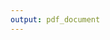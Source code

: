 ```yaml
---
output: pdf_document
---
```


\begin{abstract}

Réponse écophysiologique de \emph{Seriatopora hystrix} (Dana, 1846) suite à un stress hypo ou hypersalin à court terme

\textbf{Mots clés} : \emph{Seriatopora hystrix}, scléractinaire, écophysiologiques, salinité, photosynthèse, respirométrie

Depuis plusieurs années, les changements climatiques et les effets qu’ils engendrent sur les écosystèmes intéressent fortement les scientifiques. Dans le cadre de ce mémoire, il sera question de l’impact des changements locaux de salinité, qu’ils s’agissent d’une diminution ou d’une augmentation, sur une courte durée. En effet, ces phénomènes sont de plus en plus fréquents dû par exemple à une augmentation du taux de précipitation ou du nombre de tempêtes tropicales mais encore à l’augmentation des usines de dessalement dans les pays arides.

Le but de cette étude est de comprendre les effets des changements de salinité sur les écosystèmes coralliens et plus particulièrement sur l’espèce de scléractiniaire hermatypique \emph{Seriatopora hystrix} (Dana, 1846). Pour ce faire, différents paramètres écophysiologiques tel que la respiration, la photosynthèse et la croissance sont étudiés à l’aide de chambre respirométrique où les salinités expérimentales sont fixées à 28 et 42.

Les effets engendrés sont, tout d’abord, une décoloration des boutures face aux changements de salinité, une diminution du taux de croissance, et du taux de calcification, dans les deux conditions. Ces diminutions étant plus marquées dans le cas d’une augmentation de salinité. Un autre effet important des chocs salins s’observe par la diminution de la photosynthèse nette chez l’ensemble des boutures stressées et d’une diminution de la respiration chez celles mises en conditions hypersalines. A la fin de l’expérience de salinité, le taux de croissance et la coloration ont continué à être monitorés et ont montré un retour à des conditions normales après plusieurs semaines à une salinité de 35.

L’ensemble de ces résultats montre un impact non-négligeable des changements de salinité sur cette espèce de corail. Malgré cela, d’autres études ont montré des effets espèces- spécifiques amenant à la conclusion que les effets ne peuvent être généralisés et que de plus amples études doivent être menées afin de mieux comprendre les mécanismes liés à l’impact du changement de salinité.

\end{abstract}

